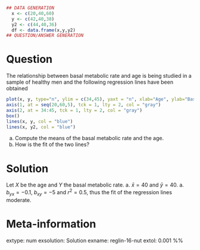
```r
## DATA GENERATION
  x <- c(20,40,60)
  y <- c(42,40,38)
  y2 <- c(44,40,36)
  df <- data.frame(x,y,y2)
## QUESTION/ANSWER GENERATION
```

Question
========
The relationship between basal metabolic rate and age is being studied in a sample of healthy men and the following regression lines have been obtained
```r
plot(x, y, type="n", ylim = c(34,45), yaxt = "n", xlab="Age", ylab="Basal metabolic rate") 
axis(1, at = seq(20,60,5), tck = 1, lty = 2, col = "gray")
axis(2, at = 34:45, tck = 1, lty = 2, col = "gray")
box()
lines(x, y, col = "blue")
lines(x, y2, col = "blue")
```

a. Compute the means of the basal metabolic rate and the age.
a. How is the fit of the two lines?

Solution
========
Let $X$ be the age and $Y$ the basal metabolic rate.
a. $\bar x=40$ and $\bar y=40$.
a. $b_{yx}=-0.1$, $b_{xy}=-5$ and $r^2 = 0.5$, thus the fit of the regression lines moderate.

Meta-information 
================
extype: num
exsolution: Solution
exname: reglin-16-nut
extol: 0.001
%% \degree{Nutrition}
 
